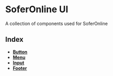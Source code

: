 
<Meta title="Welcome" />

# SoferOnline UI

A collection of components used for SoferOnline

## Index

- [**Button**](/?path=/docs/buttons--default-story)
- [**Menu**](/?path=/docs/primary-menu--default)
- [**Input**](/?path=/docs/text-input--default)
- [**Footer**](/?path=/docs/footer--default)
